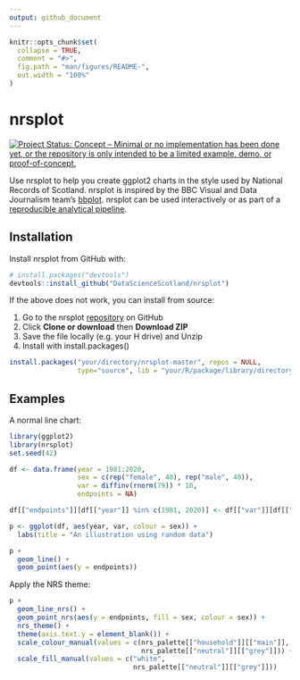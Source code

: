 ```yaml
---
output: github_document
---
```


<!-- README.md is generated from README.Rmd. Please edit that file -->

```r
knitr::opts_chunk$set(
  collapse = TRUE,
  comment = "#>",
  fig.path = "man/figures/README-",
  out.width = "100%"
)
```
# nrsplot

[![Project Status: Concept – Minimal or no implementation has been done yet, or the repository is only intended to be a limited example, demo, or proof-of-concept.](https://www.repostatus.org/badges/latest/concept.svg)](https://www.repostatus.org/#concept)

Use nrsplot to help you create ggplot2 charts in the style used by National Records of Scotland. nrsplot is inspired by the BBC Visual and Data Journalism team's [bbplot](https://medium.com/bbc-visual-and-data-journalism/how-the-bbc-visual-and-data-journalism-team-works-with-graphics-in-r-ed0b35693535). nrsplot can be used interactively or as part of a [reproducible analytical pipeline](https://ukgovdatascience.github.io/rap_companion/).

## Installation

Install nrsplot from GitHub with:

```r
# install.packages("devtools")
devtools::install_github("DataScienceScotland/nrsplot")
```

If the above does not work, you can install from source:

1. Go to the nrsplot [repository](https://github.com/DataScienceScotland/nrsplot) on GitHub
1. Click **Clone or download** then **Download ZIP**
1. Save the file locally (e.g. your H drive) and Unzip
1. Install with install.packages()

```r
install.packages("your/directory/nrsplot-master", repos = NULL,
                 type="source", lib = "your/R/package/library/directory")
```

## Examples

A normal line chart:
```r
library(ggplot2)
library(nrsplot)
set.seed(42)

df <- data.frame(year = 1981:2020,
                 sex = c(rep("female", 40), rep("male", 40)),
                 var = diffinv(rnorm(79)) * 10,
                 endpoints = NA)

df[["endpoints"]][df[["year"]] %in% c(1981, 2020)] <- df[["var"]][df[["year"]] %in% c(1981, 2020)]

p <- ggplot(df, aes(year, var, colour = sex)) +
  labs(title = "An illustration using random data")

p +
  geom_line() +
  geom_point(aes(y = endpoints))
```

Apply the NRS theme:

```r
p +
  geom_line_nrs() +
  geom_point_nrs(aes(y = endpoints, fill = sex, colour = sex)) +
  nrs_theme() +
  theme(axis.text.y = element_blank()) +
  scale_colour_manual(values = c(nrs_palette[["household"]][["main"]],
                                 nrs_palette[["neutral"]][["grey"]])) +
  scale_fill_manual(values = c("white",
                               nrs_palette[["neutral"]][["grey"]]))
```
